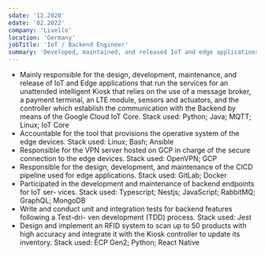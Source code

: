```yaml
---
sdate: '12.2020'
edate: '02.2022'
company: 'Livello'
location: 'Germany'
jobTitle: 'IoT / Backend Engineer'
summary: 'Developed, maintained, and released IoT and edge applications for an intelligent kiosk, including OS provisioning, secure device connection, and a CI/CD pipeline. Contributed to backend development, implemented testing, and designed an RFID inventory system.'
---
```

* Mainly responsible for the design, development, maintenance, and release of IoT and
Edge applications that run the services for an unattended intelligent Kiosk that relies on
the use of a message broker, a payment terminal, an LTE module, sensors and actuators,
and the controller which establish the communication with the Backend by means of the
Google Cloud IoT Core. Stack used: Python; Java; MQTT; Linux; IoT Core
* Accountable for the tool that provisions the operative system of the edge devices.
Stack used: Linux; Bash; Ansible
* Responsible for the VPN server hosted on GCP in charge of the secure connection to
the edge devices. Stack used: OpenVPN; GCP
* Responsible for the design, development, and maintenance of the CICD pipeline used
for edge applications. Stack used: GitLab; Docker
* Participated in the development and maintenance of backend endpoints for IoT ser-
vices. Stack used: Typescript; Nestjs; JavaScript; RabbitMQ; GraphQL; MongoDB
* Write and conduct unit and integration tests for backend features following a Test-dri-
ven development (TDD) process. Stack used: Jest
* Design and implement an RFID system to scan up to 50 products with high accuracy
and integrate it with the Kiosk controller to update its inventory. Stack used: ECP Gen2;
Python; React Native